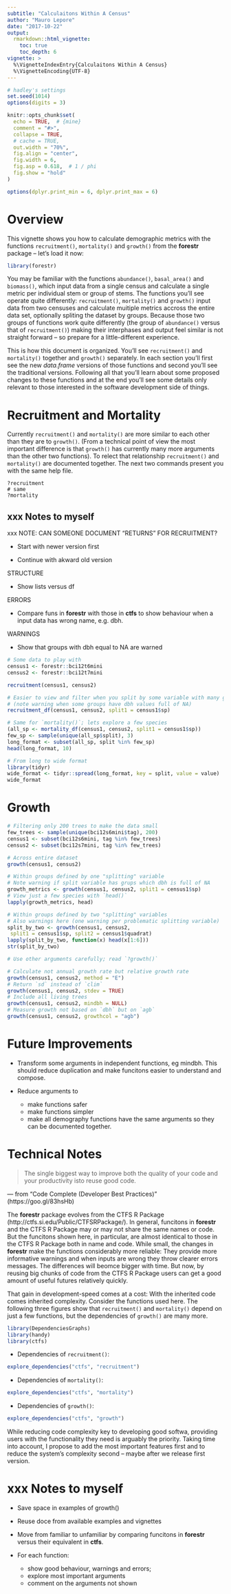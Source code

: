 ```yaml
---
subtitle: "Calculaitons Within A Census"
author: "Mauro Lepore"
date: "2017-10-22"
output:
  rmarkdown::html_vignette:
    toc: true
    toc_depth: 6
vignette: >
  %\VignetteIndexEntry{Calculaitons Within A Census}
  %\VignetteEncoding{UTF-8}
---
```


```r
# hadley's settings
set.seed(1014)
options(digits = 3)

knitr::opts_chunk$set(
  echo = TRUE,  # {mine}
  comment = "#>",
  collapse = TRUE,
  # cache = TRUE,
  out.width = "70%",
  fig.align = "center",
  fig.width = 6,
  fig.asp = 0.618,  # 1 / phi
  fig.show = "hold"
)

options(dplyr.print_min = 6, dplyr.print_max = 6)
```

# Overview

This vignette shows you how to calculate demographic metrics with the functions `recruitment()`, `mortality()` and `growth()` from the __forestr__ package -- let's load it now:

```r
library(forestr)
```

You may be familiar with the functions `abundance()`, `basal_area()` and `biomass()`, which input data from a single census and calculate a single metric per individual stem or group of stems. The functions you'll see operate quite differently: `recruitment()`, `mortality()` and `growth()` input data from two censuses and calculate muitiple metrics accross the entire data set, optionally spliting the dataset  by groups.  Because those two groups of functions work quite differently (the group of `abundance()` versus that of `recruitment()`) making their interphases and output feel similar is not straight forward -- so prepare for a little-different experience.

This is how this document is organized. You'll see `recruitment()` and `mortality()` together and `growth()` separately. In each section you'll first see the new _data\.frame_ versions of those functions and second you'll see the traditional versions. Following all that you'll learn about some proposed changes to these functions and at the end you'll see some details only relevant to those interested in the software development side of things.

# Recruitment and Mortality

Currently `recruitment()` and `mortality()` are more similar to each other than they are to `growth()`. (From a technical point of view the most important difference is that `growth()` has currently many more arguments than the other two functions). To relect that relationship  `recruitment()` and `mortality()` are documented together. The next two commands present you with the same help file.

```
?recruitment
# same
?mortality
```

## xxx Notes to myself

xxx NOTE: CAN SOMEONE DOCUMENT "RETURNS" FOR RECRUITMENT?

* Start with newer version first

* Continue with akward old version

STRUCTURE

* Show lists versus df

ERRORS

* Compare funs in __forestr__ with those in __ctfs__ to show behaviour when a input data has wrong name, e.g. dbh.

WARNINGS

* Show that groups with dbh equal to NA are warned

```r
# Some data to play with
census1 <- forestr::bci12t6mini
census2 <- forestr::bci12t7mini

recruitment(census1, census2)

# Easier to view and filter when you split by some variable with many groups
# (note warning when some groups have dbh values full of NA)
recruitment_df(census1, census2, split1 = census1$sp)

# Same for `mortality()`; lets explore a few species
(all_sp <- mortality_df(census1, census2, split1 = census1$sp))
few_sp <- sample(unique(all_sp$split), 3)
long_format <- subset(all_sp, split %in% few_sp)
head(long_format, 10)

# From long to wide format
library(tidyr)
wide_format <- tidyr::spread(long_format, key = split, value = value)
wide_format
```

# Growth

```r
# Filtering only 200 trees to make the data small
few_trees <- sample(unique(bci12s6mini$tag), 200)
census1 <- subset(bci12s6mini, tag %in% few_trees)
census2 <- subset(bci12s7mini, tag %in% few_trees)

# Across entire dataset
growth(census1, census2)

# Within groups defined by one "splitting" variable
# Note warning if split variable has grups which dbh is full of NA
growth_metrics <- growth(census1, census2, split1 = census1$sp)
# View just a few species with `head()`
lapply(growth_metrics, head)

# Within groups defined by two "splitting" variables
# Also warnings here (one warning per problematic splitting variable)
split_by_two <- growth(census1, census2, 
 split1 = census1$sp, split2 = census1$quadrat)
lapply(split_by_two, function(x) head(x[1:6]))
str(split_by_two)

# Use other arguments carefully; read `?growth()`

# Calculate not annual growth rate but relative growth rate
growth(census1, census2, method = "E")
# Return `sd` instead of `clim`
growth(census1, census2, stdev = TRUE)
# Include all living trees
growth(census1, census2, mindbh = NULL)
# Measure growth not based on `dbh` but on `agb`
growth(census1, census2, growthcol = "agb")

```

# Future Improvements

* Transform some arguments in independent functions, eg mindbh. This should reduce duplication and make funcitons easier to understand and compose.

* Reduce arguments to
    + make functions safer
    + make functions simpler
    + make all demography functions have the same arguments so they can be documented together.



# Technical Notes

> The single biggest way to improve both the quality of your code and your productivity isto reuse good code.

― from "Code Complete (Developer Best Practices)" (https://goo.gl/83hsHb)

The __forestr__ package evolves from the CTFS R Package (http://ctfs.si.edu/Public/CTFSRPackage/). In general, funcitons in __forestr__ and the CTFS R Package may or may not share the same names or code. But the funcitons shown here, in particular, are almost identical to those in the CTFS R Package both in name and code. While small, the changes in __forestr__ make the functions considerably more reliable: They provide more informative warnings and when inputs are wrong they throw clearer errors messages. The differences will beomce bigger with time. But now, by reusing big chunks of code from the CTFS R Package users can get a good amount of useful futures relatively quickly.

That gain in development-speed comes at a cost: With the inherited code comes inherited complexity. Consider the functions used here. The following three figures show that `recruitment()` and `mortality()` depend on just a few functions, but the dependencies of `growth()` are many more.

```r
library(DependenciesGraphs)
library(handy)
library(ctfs)
```

* Dependencies of `recruitment()`:

```r
explore_dependencies("ctfs", "recruitment")
```

* Dependencies of `mortality()`:

```r
explore_dependencies("ctfs", "mortality")
```

* Dependencies of `growth()`:

```r
explore_dependencies("ctfs", "growth")
```

While reducing code complexity key to developing good softwa, providing users with the functionality they need is arguably the priority. Taking time into account, I propose to add the most important features first and to reduce the system's complexity second -- maybe after we release first version.









# xxx Notes to myself

* Save space in examples of growth()

* Reuse doce from available examples and vignettes

* Move from familiar to unfamiliar by comparing funcitons in __forestr__ versus their equivalent in __ctfs__.

* For each function:
    + show good behaviour, warnings and errors;
    + explore most important arguments
    + comment on the arguments not shown
